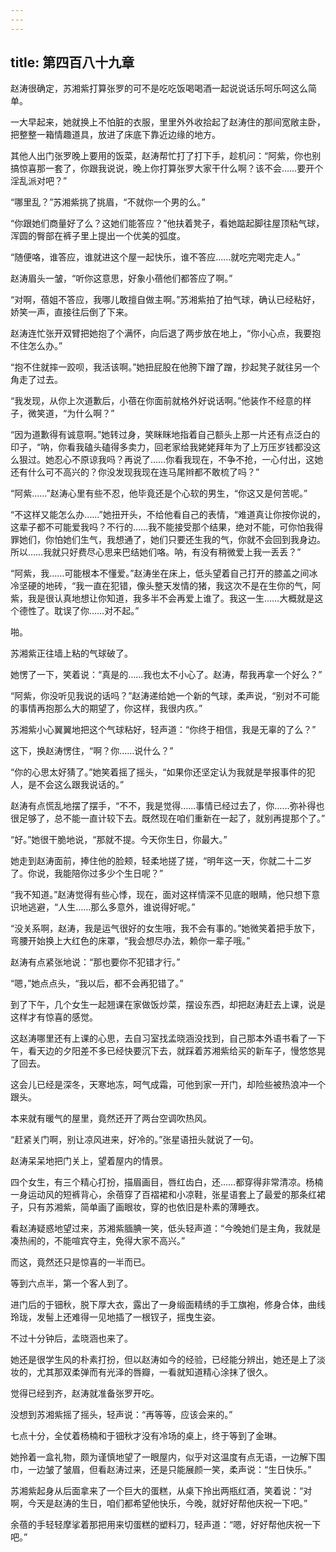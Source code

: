 ```yaml
---
---
---
```

title: 第四百八十九章
---




赵涛很确定，苏湘紫打算张罗的可不是吃吃饭喝喝酒一起说说话乐呵乐呵这么简单。

一大早起来，她就换上不怕脏的衣服，里里外外收拾起了赵涛住的那间宽敞主卧，把整整一箱情趣道具，放进了床底下靠近边缘的地方。

其他人出门张罗晚上要用的饭菜，赵涛帮忙打了打下手，趁机问：“阿紫，你也别搞惊喜那一套了，你跟我说说，晚上你打算张罗大家干什么啊？该不会……要开个淫乱派对吧？”

“哪里乱？”苏湘紫挑了挑眉，“不就你一个男的么。”

“你跟她们商量好了么？这她们能答应？”他扶着凳子，看她踮起脚往屋顶粘气球，浑圆的臀部在裤子里上提出一个优美的弧度。

“随便咯，谁答应，谁就进这个屋一起快乐，谁不答应……就吃完喝完走人。”

赵涛眉头一皱，“听你这意思，好象小蓓他们都答应了啊。”

“对啊，蓓姐不答应，我哪儿敢擅自做主啊。”苏湘紫拍了拍气球，确认已经粘好，娇笑一声，直接往后倒了下来。

赵涛连忙张开双臂把她抱了个满怀，向后退了两步放在地上，“你小心点，我要抱不住怎么办。”

“抱不住就摔一跤呗，我活该啊。”她扭屁股在他胯下蹭了蹭，抄起凳子就往另一个角走了过去。

“我发现，从你上次道歉后，小蓓在你面前就格外好说话啊。”他装作不经意的样子，微笑道，“为什么啊？”

“因为道歉得有诚意啊。”她转过身，笑眯眯地指着自己额头上那一片还有点泛白的印子，“呐，你看我磕头磕得多卖力，回老家给我姥姥拜年为了上万压岁钱都没这么狠过。她忍心不原谅我吗？再说了……你看我现在，不争不抢，一心付出，这她还有什么可不高兴的？你没发现我现在连马尾辫都不敢梳了吗？”

“阿紫……”赵涛心里有些不忍，他毕竟还是个心软的男生，“你这又是何苦呢。”

“不这样又能怎么办……”她扭开头，不给他看自己的表情，“难道真让你按你说的，这辈子都不可能爱我吗？不行的……我不能接受那个结果，绝对不能，可你怕我得罪她们，你怕她们生气，我想通了，她们只要还生我的气，你就不会回到我身边。所以……我就只好费尽心思来巴结她们咯。呐，有没有稍微爱上我一丢丢？”

“阿紫，我……可能根本不懂爱。”赵涛坐在床上，低头望着自己打开的膝盖之间冰冷坚硬的地砖，“我一直在犯错，像头整天发情的猪，我这次不是在生你的气，阿紫，我是很认真地想让你知道，我多半不会再爱上谁了。我这一生……大概就是这个德性了。耽误了你……对不起。”

啪。

苏湘紫正往墙上粘的气球破了。

她愣了一下，笑着说：“真是的……我也太不小心了。赵涛，帮我再拿一个好么？”

“阿紫，你没听见我说的话吗？”赵涛递给她一个新的气球，柔声说，“别对不可能的事情再抱那么大的期望了，你这样，我很内疚。”

苏湘紫小心翼翼地把这个气球粘好，轻声道：“你终于相信，我是无辜的了么？”

这下，换赵涛愣住，“啊？你……说什么？”

“你的心思太好猜了。”她笑着摇了摇头，“如果你还坚定认为我就是举报事件的犯人，是不会这么跟我说话的。”

赵涛有点慌乱地摆了摆手，“不不，我是觉得……事情已经过去了，你……弥补得也很足够了，总不能一直计较下去。既然现在咱们重新在一起了，就别再提那个了。”

“好。”她很干脆地说，“那就不提。今天你生日，你最大。”

她走到赵涛面前，捧住他的脸颊，轻柔地搓了搓，“明年这一天，你就二十二岁了。你说，我能陪你过多少个生日呢？”

“我不知道。”赵涛觉得有些心悸，现在，面对这样情深不见底的眼睛，他只想下意识地逃避，“人生……那么多意外，谁说得好呢。”

“没关系啊，赵涛，我是运气很好的女生哦，我不会有事的。”她微笑着把手放下，弯腰开始换上大红色的床罩，“我会想尽办法，赖你一辈子哦。”

赵涛有点紧张地说：“那也要你不犯错才行。”

“嗯，”她点点头，“我以后，都不会再犯错了。”

到了下午，几个女生一起翘课在家做饭炒菜，摆设东西，却把赵涛赶去上课，说是这样才有惊喜的感觉。

这赵涛哪里还有上课的心思，去自习室找孟晓涵没找到，自己那本外语书看了一下午，看天边的夕阳差不多已经快要沉下去，就踩着苏湘紫给买的新车子，慢悠悠晃了回去。

这会儿已经是深冬，天寒地冻，呵气成霜，可他到家一开门，却险些被热浪冲一个跟头。

本来就有暖气的屋里，竟然还开了两台空调吹热风。

“赶紧关门啊，别让凉风进来，好冷的。”张星语扭头就说了一句。

赵涛呆呆地把门关上，望着屋内的情景。

四个女生，有三个精心打扮，描眉画目，唇红齿白，还……都穿得非常清凉。杨楠一身运动风的短裤背心，余蓓穿了百褶裙和小凉鞋，张星语套上了最爱的那条红裙子，只有苏湘紫，简单画了画眼妆，穿的也依旧是朴素的薄睡衣。

看赵涛疑惑地望过来，苏湘紫腼腆一笑，低头轻声道：“今晚她们是主角，我就是凑热闹的，不能喧宾夺主，免得大家不高兴。”

而这，竟然还只是惊喜的一半而已。

等到六点半，第一个客人到了。

进门后的于钿秋，脱下厚大衣，露出了一身缎面精绣的手工旗袍，修身合体，曲线玲珑，发髻上还难得一见地插了一根钗子，摇曳生姿。

不过十分钟后，孟晓涵也来了。

她还是很学生风的朴素打扮，但以赵涛如今的经验，已经能分辨出，她还是上了淡妆的，尤其那双柔弹而有光泽的唇瓣，一看就知道精心涂抹了很久。

觉得已经到齐，赵涛就准备张罗开吃。

没想到苏湘紫摇了摇头，轻声说：“再等等，应该会来的。”

七点十分，全仗着杨楠和于钿秋才没有冷场的桌上，终于等到了金琳。

她拎着一盒礼物，颇为谨慎地望了一眼屋内，似乎对这温度有点无语，一边解下围巾，一边皱了皱眉，但看赵涛过来，还是只能展颜一笑，柔声说：“生日快乐。”

苏湘紫起身从后面拿来了一个巨大的蛋糕，从桌下拎出两瓶红酒，笑着说：“对啊，今天是赵涛的生日，咱们都希望他快乐，今晚，就好好帮他庆祝一下吧。”

余蓓的手轻轻摩挲着那把用来切蛋糕的塑料刀，轻声道：“嗯，好好帮他庆祝一下吧。”